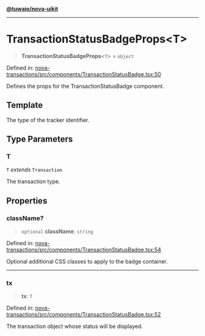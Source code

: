 [**@tuwaio/nova-uikit**](../../../README.md)

***

# TransactionStatusBadgeProps\<T\>

> **TransactionStatusBadgeProps**\<`T`\> = `object`

Defined in: [nova-transactions/src/components/TransactionStatusBadge.tsx:50](https://github.com/TuwaIO/nova-uikit/blob/814d2188e3e0215a28f4d9e81764c88a0e0aad0a/packages/nova-transactions/src/components/TransactionStatusBadge.tsx#L50)

Defines the props for the TransactionStatusBadge component.

## Template

The type of the tracker identifier.

## Type Parameters

### T

`T` *extends* `Transaction`

The transaction type.

## Properties

### className?

> `optional` **className**: `string`

Defined in: [nova-transactions/src/components/TransactionStatusBadge.tsx:54](https://github.com/TuwaIO/nova-uikit/blob/814d2188e3e0215a28f4d9e81764c88a0e0aad0a/packages/nova-transactions/src/components/TransactionStatusBadge.tsx#L54)

Optional additional CSS classes to apply to the badge container.

***

### tx

> **tx**: `T`

Defined in: [nova-transactions/src/components/TransactionStatusBadge.tsx:52](https://github.com/TuwaIO/nova-uikit/blob/814d2188e3e0215a28f4d9e81764c88a0e0aad0a/packages/nova-transactions/src/components/TransactionStatusBadge.tsx#L52)

The transaction object whose status will be displayed.
